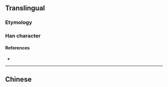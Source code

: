 {{character info/new}}
{{also|惱}}
==Translingual==
{{Han simplified forms|惱|悩|恼}}

===Etymology===
{{Han simp|惱|f=𡿺|t=㐫}}

===Han character===
{{Han char|rn=61|rad=心|as=06|sn=9|four=|canj=PYUK|ids=⿰忄㐫}}

====References====
* {{Han ref|kx=0386.161|hdz=42298.050|uh=607C|ud=24700}}

----

==Chinese==
{{zh-see|惱}}